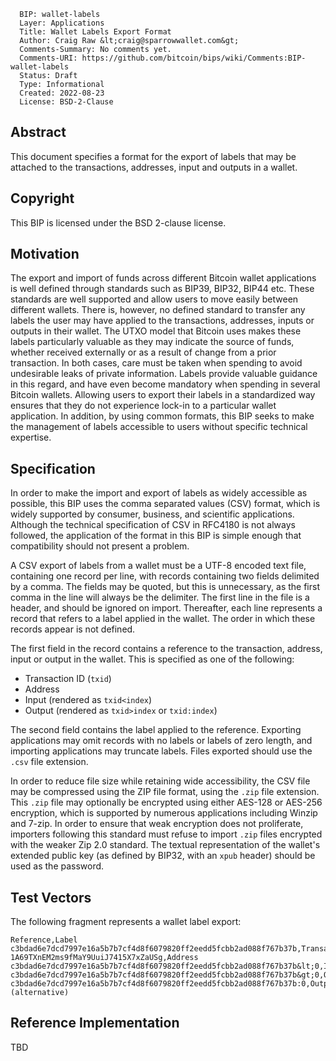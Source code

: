 <pre>
  BIP: wallet-labels
  Layer: Applications
  Title: Wallet Labels Export Format
  Author: Craig Raw &lt;craig@sparrowwallet.com&gt;
  Comments-Summary: No comments yet.
  Comments-URI: https://github.com/bitcoin/bips/wiki/Comments:BIP-wallet-labels
  Status: Draft
  Type: Informational
  Created: 2022-08-23
  License: BSD-2-Clause
</pre>

==Abstract==

This document specifies a format for the export of labels that may be attached to the transactions, addresses, input and outputs in a wallet.

==Copyright==

This BIP is licensed under the BSD 2-clause license.

==Motivation==

The export and import of funds across different Bitcoin wallet applications is well defined through standards such as BIP39, BIP32, BIP44 etc.
These standards are well supported and allow users to move easily between different wallets.
There is, however, no defined standard to transfer any labels the user may have applied to the transactions, addresses, inputs or outputs in their wallet.
The UTXO model that Bitcoin uses makes these labels particularly valuable as they may indicate the source of funds, whether received externally or as a result of change from a prior transaction.
In both cases, care must be taken when spending to avoid undesirable leaks of private information.
Labels provide valuable guidance in this regard, and have even become mandatory when spending in several Bitcoin wallets.
Allowing users to export their labels in a standardized way ensures that they do not experience lock-in to a particular wallet application.
In addition, by using common formats, this BIP seeks to make the management of labels accessible to users without specific technical expertise.

==Specification==

In order to make the import and export of labels as widely accessible as possible, this BIP uses the comma separated values (CSV) format, which is widely supported by consumer, business, and scientific applications.
Although the technical specification of CSV in RFC4180 is not always followed, the application of the format in this BIP is simple enough that compatibility should not present a problem.

A CSV export of labels from a wallet must be a UTF-8 encoded text file, containing one record per line, with records containing two fields delimited by a comma.
The fields may be quoted, but this is unnecessary, as the first comma in the line will always be the delimiter.
The first line in the file is a header, and should be ignored on import.
Thereafter, each line represents a record that refers to a label applied in the wallet.
The order in which these records appear is not defined.

The first field in the record contains a reference to the transaction, address, input or output in the wallet.
This is specified as one of the following:
* Transaction ID (<tt>txid</tt>)
* Address
* Input (rendered as <tt>txid&lt;index</tt>)
* Output (rendered as <tt>txid&gt;index</tt> or <tt>txid:index</tt>)

The second field contains the label applied to the reference. 
Exporting applications may omit records with no labels or labels of zero length, and importing applications may truncate labels.
Files exported should use the <tt>.csv</tt> file extension.

In order to reduce file size while retaining wide accessibility, the CSV file may be compressed using the ZIP file format, using the <tt>.zip</tt> file extension.
This <tt>.zip</tt> file may optionally be encrypted using either AES-128 or AES-256 encryption, which is supported by numerous applications including Winzip and 7-zip. 
In order to ensure that weak encryption does not proliferate, importers following this standard must refuse to import <tt>.zip</tt> files encrypted with the weaker Zip 2.0 standard.
The textual representation of the wallet's extended public key (as defined by BIP32, with an <tt>xpub</tt> header) should be used as the password.

==Test Vectors==

The following fragment represents a wallet label export:
<pre>
Reference,Label
c3bdad6e7dcd7997e16a5b7b7cf4d8f6079820ff2eedd5fcbb2ad088f767b37b‎,Transaction
1A69TXnEM2ms9fMaY9UuiJ7415X7xZaUSg,Address
c3bdad6e7dcd7997e16a5b7b7cf4d8f6079820ff2eedd5fcbb2ad088f767b37b‎&lt;0,Input
c3bdad6e7dcd7997e16a5b7b7cf4d8f6079820ff2eedd5fcbb2ad088f767b37b‎&gt;0,Output
c3bdad6e7dcd7997e16a5b7b7cf4d8f6079820ff2eedd5fcbb2ad088f767b37b‎:0,Output (alternative)
</pre>

==Reference Implementation==

TBD
